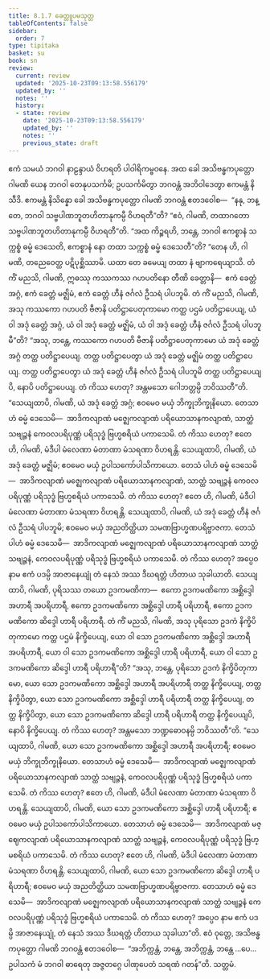 ```yaml
---
title: 8.1.7 ခေတ္တူပမသုတ္တ
tableOfContents: false
sidebar:
  order: 7
type: tipitaka
basket: su
book: sn
review:
  current: review
  updated: '2025-10-23T09:13:58.556179'
  updated_by: ''
  notes: ''
  history:
  - state: review
    date: '2025-10-23T09:13:58.556179'
    updated_by: ''
    notes: ''
    previous_state: draft
---
```



<ReviewStatus review={frontmatter.review} showDetails={true} />

<HypothesisAnnotation frontmatter={frontmatter} />

<DynamicBreadcrumb />

<Division number="359" book="sn" e="ch" v="18" p="332">

<Paragraph number="1572" book="sn">
ဧကံ သမယံ ဘဂဝါ နာဠန္ဒာယံ ဝိဟရတိ ပါဝါရိကမ္ဗဝနေ. အထ ခေါ အသိဗန္ဓကပုတ္တော ဂါမဏိ ယေန ဘဂဝါ တေနုပသင်္ကမိ; ဥပသင်္ကမိတွာ ဘဂဝန္တံ အဘိဝါဒေတွာ ဧကမန္တံ နိသီဒိ. ဧကမန္တံ နိသိန္နော ခေါ အသိဗန္ဓကပုတ္တော ဂါမဏိ ဘဂဝန္တံ ဧတဒဝေါစ—  “နနု, ဘန္တေ, ဘဂဝါ သဗ္ဗပါဏဘူတဟိတာနုကမ္ပီ ဝိဟရတီ”တိ? “ဧဝံ, ဂါမဏိ, တထာဂတော သဗ္ဗပါဏဘူတဟိတာနုကမ္ပီ ဝိဟရတီ”တိ. “အထ ကိဉ္စရဟိ, ဘန္တေ, ဘဂဝါ ဧကစ္စာနံ သက္ကစ္စံ ဓမ္မံ ဒေသေတိ, ဧကစ္စာနံ နော တထာ သက္ကစ္စံ ဓမ္မံ ဒေသေတီ”တိ? “တေန ဟိ, ဂါမဏိ, တညေဝေတ္ထ ပဋိပုစ္ဆိဿာမိ. ယထာ တေ ခမေယျ တထာ နံ ဗျာကရေယျာသိ. တံ ကိံ မညသိ, ဂါမဏိ, ဣဓဿု ကဿကဿ ဂဟပတိနော တီဏိ ခေတ္တာနိ—  ဧကံ ခေတ္တံ အဂ္ဂံ, ဧကံ ခေတ္တံ မဇ္ဈိမံ, ဧကံ ခေတ္တံ ဟီနံ ဇင်္ဂလံ ဦသရံ ပါပဘူမိ. တံ ကိံ မညသိ, ဂါမဏိ, အသု ကဿကော ဂဟပတိ ဗီဇာနိ ပတိဋ္ဌာပေတုကာမော ကတ္ထ ပဌမံ ပတိဋ္ဌာပေယျ, ယံ ဝါ အဒုံ ခေတ္တံ အဂ္ဂံ, ယံ ဝါ အဒုံ ခေတ္တံ မဇ္ဈိမံ, ယံ ဝါ အဒုံ ခေတ္တံ ဟီနံ ဇင်္ဂလံ ဦသရံ ပါပဘူမီ”တိ? “အသု, ဘန္တေ, ကဿကော ဂဟပတိ ဗီဇာနိ ပတိဋ္ဌာပေတုကာမော ယံ အဒုံ ခေတ္တံ အဂ္ဂံ တတ္ထ ပတိဋ္ဌာပေယျ. တတ္ထ ပတိဋ္ဌာပေတွာ ယံ အဒုံ ခေတ္တံ မဇ္ဈိမံ တတ္ထ ပတိဋ္ဌာပေယျ. တတ္ထ ပတိဋ္ဌာပေတွာ ယံ အဒုံ ခေတ္တံ ဟီနံ ဇင်္ဂလံ ဦသရံ ပါပဘူမိ တတ္ထ ပတိဋ္ဌာပေယျပိ, နောပိ ပတိဋ္ဌာပေယျ. တံ ကိဿ ဟေတု? အန္တမသော ဂေါဘတ္တမ္ပိ ဘဝိဿတီ”တိ.
</Paragraph>

<Paragraph number="1573" book="sn">
“သေယျထာပိ, ဂါမဏိ, ယံ အဒုံ ခေတ္တံ အဂ္ဂံ; ဧဝမေဝ မယှံ ဘိက္ခုဘိက္ခုနိယော. တေသာဟံ ဓမ္မံ ဒေသေမိ—  အာဒိကလျာဏံ မဇ္ဈေကလျာဏံ ပရိယောသာနကလျာဏံ, သာတ္ထံ သဗျဉ္ဇနံ ကေဝလပရိပုဏ္ဏံ ပရိသုဒ္ဓံ ဗြဟ္မစရိယံ ပကာသေမိ. တံ ကိဿ ဟေတု? ဧတေ ဟိ, ဂါမဏိ, မံဒီပါ မံလေဏာ မံတာဏာ မံသရဏာ ဝိဟရန္တိ. သေယျထာပိ, ဂါမဏိ, ယံ အဒုံ ခေတ္တံ မဇ္ဈိမံ; ဧဝမေဝ မယှံ ဥပါသကော်ပါသိကာယော. တေသံ ပါဟံ ဓမ္မံ ဒေသေမိ—  အာဒိကလျာဏံ မဇ္ဈေကလျာဏံ ပရိယောသာနကလျာဏံ, သာတ္ထံ သဗျဉ္ဇနံ ကေဝလပရိပုဏ္ဏံ ပရိသုဒ္ဓံ ဗြဟ္မစရိယံ ပကာသေမိ. တံ ကိဿ ဟေတု? ဧတေ ဟိ, ဂါမဏိ, မံဒီပါ မံလေဏာ မံတာဏာ မံသရဏာ ဝိဟရန္တိ. သေယျထာပိ, ဂါမဏိ, ယံ အဒုံ ခေတ္တံ ဟီနံ ဇင်္ဂလံ ဦသရံ ပါပဘူမိ; ဧဝမေဝ မယှံ အညတိတ္ထိယာ သမဏဗြာဟ္မဏပရိဗ္ဗာဇကာ. တေသံ ပါဟံ ဓမ္မံ ဒေသေမိ—  အာဒိကလျာဏံ မဇ္ဈေကလျာဏံ ပရိယောသာနကလျာဏံ သာတ္ထံ သဗျဉ္ဇနံ, ကေဝလပရိပုဏ္ဏံ ပရိသုဒ္ဓံ ဗြဟ္မစရိယံ ပကာသေမိ. တံ ကိဿ ဟေတု? အပ္ပေဝ နာမ ဧကံ ပဒမ္ပိ အာဇာနေယျုံ တံ နေသံ အဿ ဒီဃရတ္တံ ဟိတာယ သုခါယာတိ.
</Paragraph>

<Paragraph number="1574" book="sn">
သေယျထာပိ, ဂါမဏိ, ပုရိသဿ တယော ဥဒကမဏိကာ—  ဧကော ဥဒကမဏိကော အစ္ဆိဒ္ဒေါ အဟာရီ အပရိဟာရီ, ဧကော ဥဒကမဏိကော အစ္ဆိဒ္ဒေါ ဟာရီ ပရိဟာရီ, ဧကော ဥဒကမဏိကော ဆိဒ္ဒေါ ဟာရီ ပရိဟာရီ. တံ ကိံ မညသိ, ဂါမဏိ, အသု ပုရိသော ဥဒကံ နိက္ခိပိတုကာမော ကတ္ထ ပဌမံ နိက္ခိပေယျ, ယော ဝါ သော ဥဒကမဏိကော အစ္ဆိဒ္ဒေါ အဟာရီ အပရိဟာရီ, ယော ဝါ သော ဥဒကမဏိကော အစ္ဆိဒ္ဒေါ ဟာရီ ပရိဟာရီ, ယော ဝါ သော ဥဒကမဏိကော ဆိဒ္ဒေါ ဟာရီ ပရိဟာရီ”တိ? “အသု, ဘန္တေ, ပုရိသော ဥဒကံ နိက္ခိပိတုကာမော, ယော သော ဥဒကမဏိကော အစ္ဆိဒ္ဒေါ အဟာရီ အပရိဟာရီ တတ္ထ နိက္ခိပေယျ, တတ္ထ နိက္ခိပိတွာ, ယော သော ဥဒကမဏိကော အစ္ဆိဒ္ဒေါ ဟာရီ ပရိဟာရီ တတ္ထ နိက္ခိပေယျ, တတ္ထ နိက္ခိပိတွာ, ယော သော ဥဒကမဏိကော ဆိဒ္ဒေါ ဟာရီ ပရိဟာရီ တတ္ထ နိက္ခိပေယျပိ, နောပိ နိက္ခိပေယျ. တံ ကိဿ ဟေတု? အန္တမသော ဘဏ္ဍဓောဝနမ္ပိ ဘဝိဿတီ”တိ.
</Paragraph>

<Paragraph number="1575" book="sn">
“သေယျထာပိ, ဂါမဏိ, ယော သော ဥဒကမဏိကော အစ္ဆိဒ္ဒေါ အဟာရီ အပရိဟာရီ; ဧဝမေဝ မယှံ ဘိက္ခုဘိက္ခုနိယော. တေသာဟံ ဓမ္မံ ဒေသေမိ—  အာဒိကလျာဏံ မဇ္ဈေကလျာဏံ ပရိယောသာနကလျာဏံ သာတ္ထံ သဗျဉ္ဇနံ, ကေဝလပရိပုဏ္ဏံ ပရိသုဒ္ဓံ ဗြဟ္မစရိယံ ပကာသေမိ. တံ ကိဿ ဟေတု? ဧတေ ဟိ, ဂါမဏိ, မံဒီပါ မံလေဏာ မံတာဏာ မံသရဏာ ဝိဟရန္တိ. သေယျထာပိ, ဂါမဏိ, ယော သော ဥဒကမဏိကော အစ္ဆိဒ္ဒေါ ဟာရီ ပရိဟာရီ; ဧဝမေဝ မယှံ ဥပါသကော်ပါသိကာယော. တေသာဟံ ဓမ္မံ ဒေသေမိ—  အာဒိကလျာဏံ မဇ္ဈေကလျာဏံ ပရိယောသာနကလျာဏံ သာတ္ထံ သဗျဉ္ဇနံ, ကေဝလပရိပုဏ္ဏံ ပရိသုဒ္ဓံ ဗြဟ္မစရိယံ ပကာသေမိ. တံ ကိဿ ဟေတု? ဧတေ ဟိ, ဂါမဏိ, မံဒီပါ မံလေဏာ မံတာဏာ မံသရဏာ ဝိဟရန္တိ. သေယျထာပိ, ဂါမဏိ, ယော သော ဥဒကမဏိကော ဆိဒ္ဒေါ ဟာရီ ပရိဟာရီ; ဧဝမေဝ မယှံ အညတိတ္ထိယာ သမဏဗြာဟ္မဏပရိဗ္ဗာဇကာ. တေသာဟံ ဓမ္မံ ဒေသေမိ—  အာဒိကလျာဏံ မဇ္ဈေကလျာဏံ ပရိယောသာနကလျာဏံ သာတ္ထံ သဗျဉ္ဇနံ ကေဝလပရိပုဏ္ဏံ ပရိသုဒ္ဓံ ဗြဟ္မစရိယံ ပကာသေမိ. တံ ကိဿ ဟေတု? အပ္ပေဝ နာမ ဧကံ ပဒမ္ပိ အာဇာနေယျုံ, တံ နေသံ အဿ ဒီဃရတ္တံ ဟိတာယ သုခါယာ”တိ.
</Paragraph>

<Paragraph number="1576" book="sn">
ဧဝံ ဝုတ္တေ, အသိဗန္ဓကပုတ္တော ဂါမဏိ ဘဂဝန္တံ ဧတဒဝေါစ—  “အဘိက္ကန္တံ, ဘန္တေ, အဘိက္ကန္တံ, ဘန္တေ …ပေ…  ဥပါသကံ မံ ဘဂဝါ ဓာရေတု အဇ္ဇတဂ္ဂေ ပါဏုပေတံ သရဏံ ဂတန်”တိ.

</Paragraph>
</Division>

<Paragraph number="1577" type="center" book="sn">
သတ္တမံ.
</Paragraph>